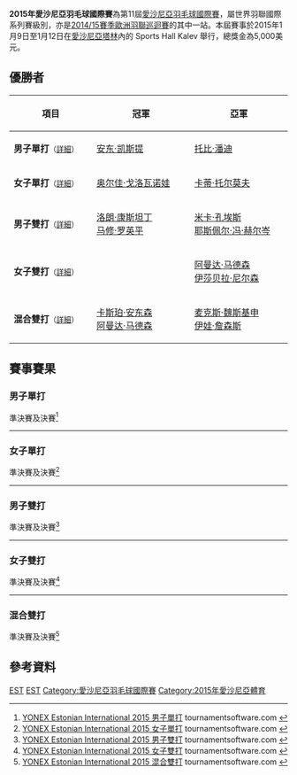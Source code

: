 {{noteTA|G1=Badminton}}
{{infobox badminton event
|name           = 2015年愛沙尼亞羽毛球國際賽
|image          = 
|size           = 
|caption        =
|dates          = 2015年1月9日－1月12日
|number_edition = 第11屆
|level          = 4B
|prize_money    = 5,000美元
|location       = {{EST}}[[塔林|塔林]]
|venue          = Sports Hall Kalev
|previous       = 2014年愛沙尼亞羽毛球國際賽 
|next           = 2016年愛沙尼亞羽毛球國際賽
}}
'''2015年愛沙尼亞羽毛球國際賽'''為第11屆[[愛沙尼亞羽毛球國際賽|愛沙尼亞羽毛球國際賽]]，屬世界羽聯國際系列賽級別，亦是[[2014/15賽季歐洲羽聯巡迴賽|2014/15賽季歐洲羽聯巡迴賽]]的其中一站。本屆賽事於2015年1月9日至1月12日在[[愛沙尼亞|愛沙尼亞]][[塔林|塔林]]內的 Sports Hall Kalev 舉行，總獎金為5,000美元。

== 優勝者 ==
{| class=wikitable style="font-size:small"
!width="200"|項目
!width="250"|冠軍
!width="250"|亞軍
|-
|'''男子單打'''<small>（[[#男子單打|詳細]]）</small>
|{{flagicon|FIN}} [[安东·凯斯提|安东·凯斯提]]
|{{flagicon|ENG}} [[托比·潘迪|托比·潘迪]]
|-
|'''女子單打'''<small>（[[#女子單打|詳細]]）</small>
|{{flagicon|RUS}} [[奥尔佳·戈洛瓦诺娃|奥尔佳·戈洛瓦诺娃]]
|{{flagicon|EST}} [[卡蒂·托尔莫夫|卡蒂·托尔莫夫]]
|-
|'''男子雙打'''<small>（[[#男子雙打|詳細]]）</small>
|{{flagicon|FRA}} [[洛朗·康斯坦丁|洛朗·康斯坦丁]]<br/>{{flagicon|FRA}} [[马修·罗英平|马修·罗英平]]
|{{flagicon|FIN}} [[米卡·孔埃斯|米卡·孔埃斯]]<br/>{{flagicon|FIN}} [[耶斯佩尔·冯·赫尔岑|耶斯佩尔·冯·赫尔岑]]
|-
|'''女子雙打'''<small>（[[#女子雙打|詳細]]）</small>
|{{nowrap|{{flagicon|RUS}} [[维多利亚·德尔根诺娃|维多利亚·德尔根诺娃]]<br/>{{flagicon|RUS}} [[奥尔佳·莫罗佐娃|奥尔佳·莫罗佐娃]]}}
|{{flagicon|DEN}} [[阿曼达·马德森|阿曼达·马德森]]<br/>{{flagicon|DEN}} [[伊莎贝拉·尼尔森|伊莎贝拉·尼尔森]]
|-
|'''混合雙打'''<small>（[[#混合雙打|詳細]]）</small>
|{{flagicon|DEN}} [[卡斯珀·安东森|卡斯珀·安东森]]<br/>{{flagicon|DEN}} [[阿曼达·马德森|阿曼达·马德森]]
|{{flagicon|GER}} [[麦克斯·魏斯基申|麦克斯·魏斯基申]]<br/>{{flagicon|GER}} [[伊娃·詹森斯|伊娃·詹森斯]]
|}

== 賽事賽果 ==
=== 男子單打 ===
;準決賽及決賽<ref name="MS">[http://bwf.tournamentsoftware.com/sport/draw.aspx?id=E2F70032-28E9-4CEC-99AD-DD45752A0127&draw=2 YONEX Estonian International 2015 男子單打] {{Wayback|url=http://bwf.tournamentsoftware.com/sport/draw.aspx?id=E2F70032-28E9-4CEC-99AD-DD45752A0127&draw=2 |date=20191029034003 }} tournamentsoftware.com {{en}}</ref>
{{4TeamBracket-Tennis3-v2
| team-width=200
| RD1-seed1=7
| RD1-team1='''{{flagicon|ENG}} [[托比·潘迪|托比·潘迪]]
| RD1-score1-1='''22
| RD1-score1-2='''21
| RD1-score1-3=
| RD1-seed2=
| RD1-team2={{flagicon|NED}} [[马克·卡尔尤|马克·卡尔尤]]
| RD1-score2-1=20
| RD1-score2-2=10
| RD1-score2-3=

| RD1-seed3=
| RD1-team3='''{{flagicon|FIN}} [[安东·凯斯提|安东·凯斯提]]
| RD1-score3-1=9
| RD1-score3-2='''21
| RD1-score3-3='''21
| RD1-seed4=2
| RD1-team4={{flagicon|EST}} [[劳尔·穆斯特|劳尔·穆斯特]]
| RD1-score4-1='''21
| RD1-score4-2=16
| RD1-score4-3=17

| RD2-seed1=7
| RD2-team1={{flagicon|ENG}} [[托比·潘迪|托比·潘迪]]
| RD2-score1-1=16
| RD2-score1-2=16
| RD2-score1-3=
| RD2-seed2=
| RD2-team2='''{{flagicon|FIN}} [[安东·凯斯提|安东·凯斯提]]
| RD2-score2-1='''21
| RD2-score2-2='''21
| RD2-score2-3=
}}
----

=== 女子單打 ===
;準決賽及決賽<ref name="WS">[http://bwf.tournamentsoftware.com/sport/draw.aspx?id=E2F70032-28E9-4CEC-99AD-DD45752A0127&draw=4 YONEX Estonian International 2015 女子單打] tournamentsoftware.com {{en}}</ref>
{{4TeamBracket-Tennis3-v2
| team-width=200
| RD1-seed1=1
| RD1-team1='''{{flagicon|RUS}} [[奥尔佳·戈洛瓦诺娃|奥尔佳·戈洛瓦诺娃]]
| RD1-score1-1=9
| RD1-score1-2='''21
| RD1-score1-3='''21
| RD1-seed2=
| RD1-team2={{flagicon|UKR}} [[纳塔利娅·沃伊切赫|纳塔利娅·沃伊切赫]]
| RD1-score2-1='''21
| RD1-score2-2=16
| RD1-score2-3=14

| RD1-seed3=3
| RD1-team3='''{{flagicon|EST}} [[卡蒂·托尔莫夫|卡蒂·托尔莫夫]]
| RD1-score3-1='''21
| RD1-score3-2='''21
| RD1-score3-3=
| RD1-seed4=
| RD1-team4={{flagicon|CRO}} [[玛雅·帕夫林尼克|玛雅·帕夫林尼克]]
| RD1-score4-1=10
| RD1-score4-2=11
| RD1-score4-3=

| RD2-seed1=1
| RD2-team1='''{{flagicon|RUS}} [[奥尔佳·戈洛瓦诺娃|奥尔佳·戈洛瓦诺娃]]
| RD2-score1-1='''23
| RD2-score1-2=13
| RD2-score1-3='''21
| RD2-seed2=3
| RD2-team2={{flagicon|EST}} [[卡蒂·托尔莫夫|卡蒂·托尔莫夫]]
| RD2-score2-1=21
| RD2-score2-2='''21
| RD2-score2-3=18
}}
----

=== 男子雙打 ===
;準決賽及決賽<ref name="MD">[http://bwf.tournamentsoftware.com/sport/draw.aspx?id=E2F70032-28E9-4CEC-99AD-DD45752A0127&draw=5 YONEX Estonian International 2015 男子雙打] tournamentsoftware.com {{en}}</ref>
{{4TeamBracket-Tennis3-v2
| team-width=200
| RD1-seed1=1
| RD1-team1='''{{flagicon|FRA}} [[洛朗·康斯坦丁|洛朗·康斯坦丁]]<br/> {{flagicon|FRA}} [[马修·罗英平|马修·罗英平]]
| RD1-score1-1='''21
| RD1-score1-2=14
| RD1-score1-3='''21
| RD1-seed2=3
| RD1-team2={{flagicon|DEN}} [[卡斯珀·安东森|卡斯珀·安东森]]<br/> {{flagicon|DEN}} [[奥利弗·巴比克|奥利弗·巴比克]]
| RD1-score2-1=17
| RD1-score2-2='''21
| RD1-score2-3=13

| RD1-seed3=
| RD1-team3='''{{flagicon|FIN}} [[米卡·孔埃斯|米卡·孔埃斯]]<br/> {{flagicon|FIN}} [[耶斯佩尔·冯·赫尔岑|耶斯佩尔·冯·赫尔岑]]
| RD1-score3-1='''21
| RD1-score3-2='''21
| RD1-score3-3=
| RD1-seed4=
| RD1-team4={{flagicon|FIN}} [[马尔科·皮科宁|马尔科·皮科宁]]<br/> {{flagicon|FIN}} [[Pekka_Ryhanen|Pekka Ryhanen]]
| RD1-score4-1=16
| RD1-score4-2=17
| RD1-score4-3=

| RD2-seed1=1
| RD2-team1='''{{flagicon|FRA}} [[洛朗·康斯坦丁|洛朗·康斯坦丁]]<br/> {{flagicon|FRA}} [[马修·罗英平|马修·罗英平]]
| RD2-score1-1='''21
| RD2-score1-2='''21
| RD2-score1-3=
| RD2-seed2=
| RD2-team2={{flagicon|FIN}} [[米卡·孔埃斯|米卡·孔埃斯]]<br/> {{flagicon|FIN}} [[耶斯佩尔·冯·赫尔岑|耶斯佩尔·冯·赫尔岑]]
| RD2-score2-1=14
| RD2-score2-2=19
| RD2-score2-3=
}}
----

=== 女子雙打 ===
;準決賽及決賽<ref name="WD">[http://bwf.tournamentsoftware.com/sport/draw.aspx?id=E2F70032-28E9-4CEC-99AD-DD45752A0127&draw=7 YONEX Estonian International 2015 女子雙打] {{Webarchive|url=https://archive.is/20150117065618/http://bwf.tournamentsoftware.com/sport/draw.aspx?id=E2F70032-28E9-4CEC-99AD-DD45752A0127&draw=7 |date=2015-01-17 }} tournamentsoftware.com {{en}}</ref>
{{4TeamBracket-Tennis3-v2
| team-width=200
| RD1-seed1=1
| RD1-team1='''{{nowrap|{{flagicon|RUS}} [[维多利亚·德尔根诺娃|维多利亚·德尔根诺娃]]<br/> {{flagicon|RUS}} [[奥尔佳·莫罗佐娃|奥尔佳·莫罗佐娃]]}}
| RD1-score1-1=14
| RD1-score1-2='''21
| RD1-score1-3='''21
| RD1-seed2=7
| RD1-team2={{flagicon|FRA}} [[德尔菲娜·德尔吕|德尔菲娜·德尔吕]]<br/> {{flagicon|FRA}} [[安妮·特兰|安妮·特兰]]
| RD1-score2-1='''21
| RD1-score2-2=16
| RD1-score2-3=14

| RD1-seed3=6
| RD1-team3='''{{flagicon|DEN}} [[阿曼达·马德森|阿曼达·马德森]]<br/> {{flagicon|DEN}} [[伊莎贝拉·尼尔森|伊莎贝拉·尼尔森]]
| RD1-score3-1='''22
| RD1-score3-2=17
| RD1-score3-3='''21
| RD1-seed4=2
| RD1-team4={{flagicon|UKR}} [[纳塔利娅·沃伊切赫|纳塔利娅·沃伊切赫]]<br/> {{flagicon|UKR}} [[耶利萨芙塔·扎尔卡|耶利萨芙塔·扎尔卡]]
| RD1-score4-1=20
| RD1-score4-2='''21
| RD1-score4-3=19

| RD2-seed1=1
| RD2-team1='''{{nowrap|{{flagicon|RUS}} [[维多利亚·德尔根诺娃|维多利亚·德尔根诺娃]]<br/> {{flagicon|RUS}} [[奥尔佳·莫罗佐娃|奥尔佳·莫罗佐娃]]}}
| RD2-score1-1='''21
| RD2-score1-2='''21
| RD2-score1-3=
| RD2-seed2=6
| RD2-team2={{flagicon|DEN}} [[阿曼达·马德森|阿曼达·马德森]]<br/> {{flagicon|DEN}} [[伊莎贝拉·尼尔森|伊莎贝拉·尼尔森]]
| RD2-score2-1=17
| RD2-score2-2=12
| RD2-score2-3=
}}
----

=== 混合雙打 ===
;準決賽及決賽<ref name="XD">[http://bwf.tournamentsoftware.com/sport/draw.aspx?id=E2F70032-28E9-4CEC-99AD-DD45752A0127&draw=9 YONEX Estonian International 2015 混合雙打] {{Webarchive|url=https://archive.is/20150117065547/http://bwf.tournamentsoftware.com/sport/draw.aspx?id=E2F70032-28E9-4CEC-99AD-DD45752A0127&draw=9 |date=2015-01-17 }} tournamentsoftware.com {{en}}</ref>
{{4TeamBracket-Tennis3-v2
| team-width=200
| RD1-seed1=1
| RD1-team1={{flagicon|FRA}} [[洛朗·康斯坦丁|洛朗·康斯坦丁]]<br/> {{flagicon|FRA}} [[劳拉·舒瓦内|劳拉·舒瓦内]]
| RD1-score1-1=14
| RD1-score1-2=10
| RD1-score1-3=
| RD1-seed2=3
| RD1-team2='''{{flagicon|DEN}} [[卡斯珀·安东森|卡斯珀·安东森]]<br/> {{flagicon|DEN}} [[阿曼达·马德森|阿曼达·马德森]]
| RD1-score2-1='''21
| RD1-score2-2='''21
| RD1-score2-3=

| RD1-seed3=
| RD1-team3='''{{flagicon|GER}} [[麦克斯·魏斯基申|麦克斯·魏斯基申]]<br/> {{flagicon|GER}} [[伊娃·詹森斯|伊娃·詹森斯]]
| RD1-score3-1=16
| RD1-score3-2='''21
| RD1-score3-3='''21
| RD1-seed4=2
| RD1-team4={{flagicon|POL}} [[帕维尔·皮特里亚|帕维尔·皮特里亚]]<br/> {{flagicon|POL}} [[阿内塔·维特科夫斯卡|阿内塔·维特科夫斯卡]]
| RD1-score4-1='''21
| RD1-score4-2=19
| RD1-score4-3=14

| RD2-seed1=3
| RD2-team1='''{{flagicon|DEN}} [[卡斯珀·安东森|卡斯珀·安东森]]<br/> {{flagicon|DEN}} [[阿曼达·马德森|阿曼达·马德森]]
| RD2-score1-1='''21
| RD2-score1-2='''21
| RD2-score1-3=
| RD2-seed2=
| RD2-team2={{flagicon|GER}} [[麦克斯·魏斯基申|麦克斯·魏斯基申]]<br/> {{flagicon|GER}} [[伊娃·詹森斯|伊娃·詹森斯]]
| RD2-score2-1=17
| RD2-score2-2=16
| RD2-score2-3=
}}

== 參考資料 ==
{{Reflist}}

[[Category:2015年世界羽聯國際系列賽|EST]]
[[Category:2014/15賽季歐洲羽聯巡迴賽|EST]]
[[Category:愛沙尼亞羽毛球國際賽|Category:愛沙尼亞羽毛球國際賽]]
[[Category:2015年愛沙尼亞體育|Category:2015年愛沙尼亞體育]]